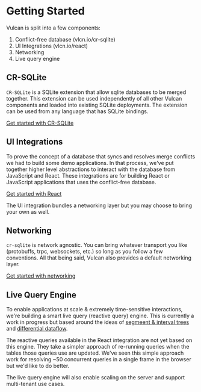 # Getting Started

Vulcan is split into a few components:

1. Conflict-free database (vlcn.io/cr-sqlite)
2. UI Integrations (vlcn.io/react)
3. Networking
4. Live query engine

## CR-SQLite

`CR-SQLite` is a SQLite extension that allow sqlite databases to be merged together. This extension can be used independently of all other Vulcan components and loaded into existing SQLite deployments. The extension can be used from any language that has SQLite bindings.

[Get started with CR-SQLite](./cr-sqlite/intro)

## UI Integrations

To prove the concept of a database that syncs and resolves merge conflicts we had to build some demo applications. In that process, we've put together higher level abstractions to interact with the database from JavaScript and React. These integrations are for building React or JavaScript applications that uses the conflict-free database.

[Get started with React](./react/intro)

The UI integration bundles a networking layer but you may choose to bring your own as well.

## Networking

`cr-sqlite` is network agnostic. You can bring whatever transport you like (protobuffs, trpc, websockets, etc.) so long as you follow a few conventions. All that being said, Vulcan also provides a default networking layer.

[Get started with networking](./networking/intro)

## Live Query Engine

To enable applications at scale & extremely time-sensitive interactions, we're building a smart live query (reactive query) engine. This is currently a work in progress but based around the ideas of [segmeent & interval trees](https://stackoverflow.com/questions/17466218/what-are-the-differences-between-segment-trees-interval-trees-binary-indexed-t) and [differential dataflow](https://github.com/TimelyDataflow/differential-dataflow).

The reactive queries available in the React integration are not yet based on this engine. They take a simpler approach of re-running queries when the tables those queries use are updated. We've seen this simple approach work for resolving ~50 concurrent queries in a single frame in the browser but we'd like to do better.

The live query engine will also enable scaling on the server and support multi-tenant use cases.
